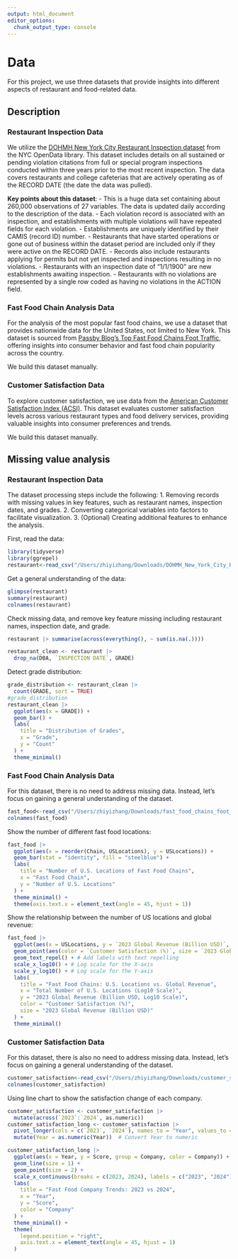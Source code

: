 ```yaml
---
output: html_document
editor_options: 
  chunk_output_type: console
---
```

# Data
For this project, we use three datasets that provide insights into different aspects of restaurant and food-related data.

## Description
### Restaurant Inspection Data

We utilize the [DOHMH New York City Restaurant Inspection dataset](https://data.cityofnewyork.us/Health/DOHMH-New-York-City-Restaurant-Inspection-Results/43nn-pn8j/about_data) from the NYC OpenData library. This dataset includes details on all sustained or pending violation citations from full or special program inspections conducted within three years prior to the most recent inspection. The data covers restaurants and college cafeterias that are actively operating as of the RECORD DATE (the date the data was pulled).

**Key points about this dataset**:
	- This is a huge data set containing about 260,000 observations of 27 variables. The data is updated daily according to the description of the data.
	- Each violation record is associated with an inspection, and establishments with multiple violations will have repeated fields for each violation.
	- Establishments are uniquely identified by their CAMIS (record ID) number.
	- Restaurants that have started operations or gone out of business within the dataset period are included only if they were active on the RECORD DATE.
	- Records also include restaurants applying for permits but not yet inspected and inspections resulting in no violations.
	- Restaurants with an inspection date of “1/1/1900” are new establishments awaiting inspection.
	- Restaurants with no violations are represented by a single row coded as having no violations in the ACTION field.

### Fast Food Chain Analysis Data

For the analysis of the most popular fast food chains, we use a dataset that provides nationwide data for the United States, not limited to New York. This dataset is sourced from [Passby Blog’s Top Fast Food Chains Foot Traffic](https://passby.com/blog/top-fast-food-chains-foot-traffic/), offering insights into consumer behavior and fast food chain popularity across the country.

We build this dataset manually.

### Customer Satisfaction Data

To explore customer satisfaction, we use data from the [American Customer Satisfaction Index (ACSI)](https://theacsi.org/industries/restaurant/fast-food-restaurants/). This dataset evaluates customer satisfaction levels across various restaurant types and food delivery services, providing valuable insights into consumer preferences and trends.

We build this dataset manually.

## Missing value analysis 
### Restaurant Inspection Data

The dataset processing steps include the following:
	1.	Removing records with missing values in key features, such as restaurant names, inspection dates, and grades.
	2.	Converting categorical variables into factors to facilitate visualization.
	3.	(Optional) Creating additional features to enhance the analysis.

First, read the data:
```r
library(tidyverse)
library(ggrepel)
restaurant<-read_csv("/Users/zhiyizhang/Downloads/DOHMH_New_York_City_Restaurant_Inspection_Results_20241120.csv")
```

Get a general understanding of the data:
```r
glimpse(restaurant)
summary(restaurant)
colnames(restaurant)
```

Check missing data, and remove key feature missing including restaurant names, inspection date, and grade.
```r
restaurant |> summarise(across(everything(), ~ sum(is.na(.))))

restaurant_clean <- restaurant |>
  drop_na(DBA, `INSPECTION DATE`, GRADE)
```

Detect grade distribution:
```r
grade_distribution <- restaurant_clean |>
  count(GRADE, sort = TRUE)
#grade_distribution
restaurant_clean |>
  ggplot(aes(x = GRADE)) +
  geom_bar() +
  labs(
    title = "Distribution of Grades",
    x = "Grade",
    y = "Count"
  ) +
  theme_minimal()
```

### Fast Food Chain Analysis Data
For this dataset, there is no need to address missing data. Instead, let’s focus on gaining a general understanding of the dataset.
```r
fast_food<-read_csv("/Users/zhiyizhang/Downloads/fast_food_chains_foot_traffic.csv")
colnames(fast_food)
```
Show the number of different fast food locations:
```r
fast_food |>
  ggplot(aes(x = reorder(Chain, USLocations), y = USLocations)) +
  geom_bar(stat = "identity", fill = "steelblue") +
  labs(
    title = "Number of U.S. Locations of Fast Food Chains",
    x = "Fast Food Chain",
    y = "Number of U.S. Locations"
  ) +
  theme_minimal() +
  theme(axis.text.x = element_text(angle = 45, hjust = 1))
```
Show the relationship between the number of US locations and global revenue:
```r
fast_food |>
  ggplot(aes(x = USLocations, y = `2023 Global Revenue (Billion USD)`, label = Chain)) +
  geom_point(aes(color = `Customer Satisfaction (%)`, size = `2023 Global Revenue (Billion USD)`)) + # Add size and color mapping
  geom_text_repel() + # Add labels with text repelling
  scale_x_log10() + # Log scale for the X-axis
  scale_y_log10() + # Log scale for the Y-axis
  labs(
    title = "Fast Food Chains: U.S. Locations vs. Global Revenue",
    x = "Total Number of U.S. Locations (Log10 Scale)",
    y = "2023 Global Revenue (Billion USD, Log10 Scale)",
    color = "Customer Satisfaction (%)",
    size = "2023 Global Revenue (Billion USD)"
  ) +
  theme_minimal()
```

### Customer Satisfaction Data
For this dataset, there is also no need to address missing data. Instead, let’s focus on gaining a general understanding of the dataset.
```r
customer_satisfaction<-read_csv("/Users/zhiyizhang/Downloads/customer_satisfation_2023_2024.csv")
colnames(customer_satisfaction)
```
Using line chart to show the satisfaction change of each company.
```r
customer_satisfaction <- customer_satisfaction |>
  mutate(across(`2023`:`2024`, as.numeric))
customer_satisfaction_long <- customer_satisfaction |>
  pivot_longer(cols = c(`2023`, `2024`), names_to = "Year", values_to = "Score") |>
  mutate(Year = as.numeric(Year))  # Convert Year to numeric

customer_satisfaction_long |>
  ggplot(aes(x = Year, y = Score, group = Company, color = Company)) +
  geom_line(size = 1) +
  geom_point(size = 2) +
  scale_x_continuous(breaks = c(2023, 2024), labels = c("2023", "2024")) +
  labs(
    title = "Fast Food Company Trends: 2023 vs 2024",
    x = "Year",
    y = "Score",
    color = "Company"
  ) +
  theme_minimal() +
  theme(
    legend.position = "right",
    axis.text.x = element_text(angle = 45, hjust = 1)
  )
```

